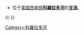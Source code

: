 {{commonscat|Tributaries of the Colorado River}}
*位于[[美國西南部|美國西南部]]'''[[科羅拉多河|科羅拉多河]]'''的'''[[支流|支流]]'''。
{{-}}
{{catmain|科罗拉多河支流列表}}

[[Category:科羅拉多河|Category:科羅拉多河]]